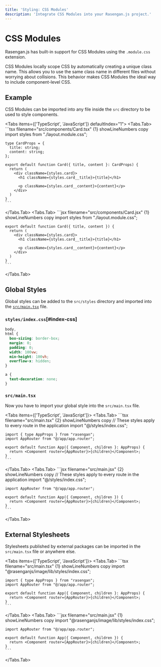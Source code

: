 ```yaml
---
title: 'Styling: CSS Modules'
description: 'Integrate CSS Modules into your Rasengan.js project.'
---
```



# CSS Modules

Rasengan.js has built-in support for CSS Modules using the `.module.css` extension.

CSS Modules locally scope CSS by automatically creating a unique class name.
This allows you to use the same class name in different files without worrying about collisions.
This behavior makes CSS Modules the ideal way to include component-level CSS.

## Example

CSS Modules can be imported into any file inside the `src` directory to be used to style components.

<Tabs items={['TypeScript', 'JavaScript']} defaultIndex="1">
  <Tabs.Tab>
    ```tsx filename="src/components/Card.tsx" {1} showLineNumbers copy
    import styles from "./layout.module.css";

    type CardProps = {
      title: string;
      content: string;
    };

    export default function Card({ title, content }: CardProps) {
      return (
        <div className={styles.card}>
          <h1 className={styles.card__title}>{title}</h1>

          <p className={styles.card__content}>{content}</p>
        </div>
      )
    }
    ```

  </Tabs.Tab>
  <Tabs.Tab>
    ```jsx filename="src/components/Card.jsx" {1} showLineNumbers copy
    import styles from "./layout.module.css";

    export default function Card({ title, content }) {
      return (
        <div className={styles.card}>
          <h1 className={styles.card__title}>{title}</h1>

          <p className={styles.card__content}>{content}</p>
        </div>
      )
    }
    ```

  </Tabs.Tab>
</Tabs>

## Global Styles

Global styles can be added to the `src/styles` directory and imported into the [`src/main.tsx`](/docs/api-reference/file-conventions/main) file.

### `styles/index.css`[#index-css]

```css filename="src/styles/index.css" showLineNumbers copy
body,
html {
  box-sizing: border-box;
  margin: 0;
  padding: 0;
  width: 100vw;
  min-height: 100vh;
  overflow-x: hidden;
}

a {
  text-decoration: none;
}
```

### `src/main.tsx`

Now you have to import your global style into the `src/main.tsx` file.

<Tabs items={['TypeScript', 'JavaScript']}>
  <Tabs.Tab>
    ```tsx filename="src/main.tsx" {2} showLineNumbers copy
    // These styles apply to every route in the application
    import "@/styles/index.css";

    import { type AppProps } from "rasengan";
    import AppRouter from "@/app/app.router";

    export default function App({ Component, children }: AppProps) {
      return <Component router={AppRouter}>{children}</Component>;
    }
    ```

  </Tabs.Tab>
  <Tabs.Tab>
    ```jsx filename="src/main.jsx" {2} showLineNumbers copy
    // These styles apply to every route in the application
    import "@/styles/index.css";

    import AppRouter from "@/app/app.router";

    export default function App({ Component, children }) {
      return <Component router={AppRouter}>{children}</Component>;
    }
    ```

  </Tabs.Tab>
</Tabs>

## External Stylesheets

Stylesheets published by external packages can be imported in the `src/main.tsx` file or anywhere else.

<Tabs items={['TypeScript', 'JavaScript']}>
  <Tabs.Tab>
    ```tsx filename="src/main.tsx" {1} showLineNumbers copy
    import "@rasenganjs/image/lib/styles/index.css";

    import { type AppProps } from "rasengan";
    import AppRouter from "@/app/app.router";

    export default function App({ Component, children }: AppProps) {
      return <Component router={AppRouter}>{children}</Component>;
    }
    ```

  </Tabs.Tab>
  <Tabs.Tab>
    ```jsx filename="src/main.jsx" {1} showLineNumbers copy
    import "@rasenganjs/image/lib/styles/index.css";

    import AppRouter from "@/app/app.router";

    export default function App({ Component, children }) {
      return <Component router={AppRouter}>{children}</Component>;
    }
    ```

  </Tabs.Tab>
</Tabs>
